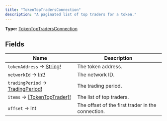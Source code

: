 ```yaml
---
title: "TokenTopTradersConnection"
description: "A paginated list of top traders for a token."
---
```


**Type:** [TokenTopTradersConnection](/api-reference/types/tokentoptradersconnection)

## Fields

| Name | Description |
|------|-------------|
| `tokenAddress` → [String!](/api-reference/types/string) | The token address. |
| `networkId` → [Int!](/api-reference/types/int) | The network ID. |
| `tradingPeriod` → [TradingPeriod!](/api-reference/types/tradingperiod) | The trading period. |
| `items` → [[TokenTopTrader]!](/api-reference/types/tokentoptrader) | The list of top traders. |
| `offset` → Int | The offset of the first trader in the connection. |

